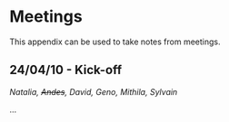 # Meetings {.unnumbered}

This appendix can be used to take notes from meetings.

## 24/04/10 - Kick-off

*Natalia, ~~Andes~~, David, Geno, Mithila, Sylvain*

...
